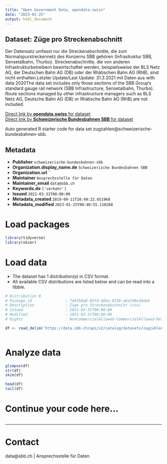 ```yaml
---
title: "Open Government Data, opendata.swiss"
date: "2023-01-25"
output: html_document
---
```


## Dataset: Züge pro Streckenabschnitt

Der Datensatz umfasst nur die Streckenabschnitte, die zum Normalspurstreckennetz des Konzerns SBB gehören (Infrastruktur SBB, Sensetalbahn, Thurbo). Streckenabschnitte, die von anderen Infrastrukturbetreibern bewirtschaftet werden, beispielsweise der BLS Netz AG, der Deutschen Bahn AG (DB) oder der Rhätischen Bahn AG (RhB), sind nicht enthalten.Letzter Update/Last Update: 31.3.2021 mit Daten aus with data 2020The data set includes only those sections of the SBB Group's standard gauge rail network (SBB Infrastructure, Sensetalbahn, Thurbo). Route sections managed by other infrastructure managers such as BLS Netz AG, Deutsche Bahn AG (DB) or Rhätische Bahn AG (RhB) are not included.

[Direct link by **opendata.swiss** for dataset](https://opendata.swiss/de/dataset/zuge-pro-streckenabschnitt1)<br>
[Direct link by **Schweizerische Bundesbahnen SBB** for dataset](https://data.sbb.ch/explore/dataset/zugzahlen/)

Auto generated R starter code for data set zugzahlen@schweizerische-bundesbahnen-sbb.

## Metadata

- **Publisher** `schweizerische-bundesbahnen-sbb`
- **Organization.display_name.de** `Schweizerische Bundesbahnen SBB`
- **Organization.url** ``
- **Maintainer** `Ansprechsstelle für Daten`
- **Maintainer_email** `data@sbb.ch`
- **Keywords.de** `['verkehr']`
- **Issued** `2021-03-31T00:00:00`
- **Metadata_created** `2019-09-11T10:49:22.651968`
- **Metadata_modified** `2023-01-25T00:40:55.110268`


# Load packages

```r

library(tidyverse)
library(skimr)

```

# Load data

-   The dataset has 1 distribution(s) in CSV format.
-   All available CSV distributions are listed below and can be read into a tibble.

```r

# Distribution 0
# Package_id               : 740fb8a0-85fd-465a-8238-a6af48ed4de6
# Description              : Züge pro Streckenabschnitt (csv)
# Issued                   : 2021-03-31T00:00:00
# Modified                 : 2021-03-31T00:00:00
# Rights                   : NonCommercialAllowed-CommercialAllowed-ReferenceRequired

df <- read_delim('https://data.sbb.ch/api/v2/catalog/datasets/zugzahlen/exports/csv')



```

# Analyze data

```r

glimpse(df)
str(df)
skim(df)

head(df)
tail(df)

```

# Continue your code here...

```r

```

------------------------------------------------------------------------

# Contact

data@sbb.ch | Ansprechsstelle für Daten
